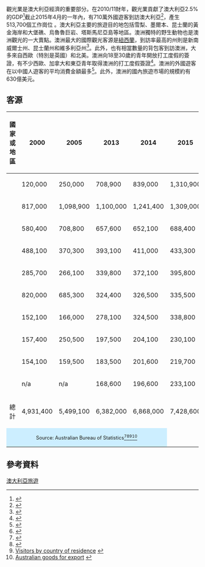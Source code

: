 觀光業是澳大利亞經濟的重要部分。在2010/11財年，觀光業貢獻了澳大利亞2.5%的GDP<ref name="ABS1011">{{cite web|last=Australian Bureau of Statistics|title=Tourism Satellite Account 2010-11:Key Figures|url=http://www.abs.gov.au/ausstats/abs@.nsf/mf/5249.0?OpenDocument|accessdate=2016-02-02|archive-date=2018-06-15|archive-url=https://web.archive.org/web/20180615135014/http://www.abs.gov.au/ausstats/abs@.nsf/mf/5249.0?OpenDocument|dead-url=no}}</ref>截止2015年4月的一年內，有710萬外國遊客到訪澳大利亞<ref>{{cite web|url=http://www.tourism.australia.com/statistics/arrivals.aspx|title=Visitor Arrivals Data|publisher=Tourism Australia|deadurl=yes|archiveurl=https://web.archive.org/web/20150905135526/http://www.tourism.australia.com/statistics/arrivals.aspx|archivedate=2015-09-05}}</ref>，產生513,700個工作崗位 。澳大利亞主要的旅遊目的地包括雪梨、墨爾本、昆士蘭的黃金海岸和大堡礁、烏魯魯巨岩、塔斯馬尼亞島等地區。澳洲獨特的野生動物也是澳洲觀光的一大賣點。澳洲最大的國際觀光客源是[[紐西蘭|紐西蘭]]，到訪率最高的州則是新南威爾士州、昆士蘭州和維多利亞州<ref>{{cite web |url=http://www.clivehamilton.net.au/cms/media/documents/articles/Cashing_in_on_Koalas.pdf |title=Hamilton, Clive - Cashing In On Koalas |format=PDF |date= |accessdate=2010-07-09 |archiveurl=https://web.archive.org/web/20110218165255/http://www.clivehamilton.net.au/cms/media/documents/articles/Cashing_in_on_Koalas.pdf |archivedate=2011-02-18 }}</ref>。此外，也有相當數量的背包客到訪澳洲，大多來自西歐（特別是英國）和北美。澳洲向18至30歲的青年開放打工度假的簽證，有不少西歐、加拿大和東亞青年取得澳洲的打工度假簽證<ref>{{cite web |url=http://www.immi.gov.au/visitors/working-holiday/visa-options.htm |title=Visa Options - Working Holiday Makers - Visas & Immigration |publisher=Immi.gov.au |date=2008-10-29 |accessdate=2010-07-09 |archive-url=https://web.archive.org/web/20100704073423/http://www.immi.gov.au/visitors/working-holiday/visa-options.htm |archive-date=2010-07-04 |dead-url=yes }}</ref>。澳洲的外國遊客在以中國人遊客的平均消費金額最多<ref name="wrc">{{Cite news |url=http://www.smh.com.au/travel/travel-news/what-rich-chinese-tourists-want--and-where-theyre-going-to-get-it-20130606-2nryx.html |title=What rich Chinese tourists want - and where they're going to get it |author=Robert Upe |accessdate=6 July 2013 |date=6 June 2013 |newspaper=The Sydney Morning Herald |publisher=Fairfax Media |archive-date=2014-04-26 |archive-url=https://web.archive.org/web/20140426223852/http://www.smh.com.au/travel/travel-news/what-rich-chinese-tourists-want--and-where-theyre-going-to-get-it-20130606-2nryx.html |dead-url=no }}</ref>。此外，澳洲的國內旅遊市場的規模約有630億美元。

== 客源 ==
{| class="wikitable sortable" style="float: left;"
|-
!國家或地區|| 2000 || 2005 || 2013 || 2014 || 2015 || 2019<ref name=no2019>{{Cite web |url=https://www.theage.com.au/national/tourist-numbers-from-india-are-booming-but-they-re-not-here-for-a-holiday-20191011-p52zxl.html |title=Tourist numbers from India are booming. But they're not here for a holiday |access-date=2020-01-14 |archive-date=2019-10-22 |archive-url=https://web.archive.org/web/20191022011710/https://www.theage.com.au/national/tourist-numbers-from-india-are-booming-but-they-re-not-here-for-a-holiday-20191011-p52zxl.html |dead-url=no }}</ref>
|-
|{{flag|China}}|| 120,000 || 250,000 || 708,900 || 839,000 || 1,310,900 || 1,323,000
|-
|{{flag|New Zealand}}|| 817,000 || 1,098,900  || 1,100,000 ||  1,241,400 || 1,309,000 || 1,272,000
|-
|{{flag|United Kingdom}}|| 580,400 || 708,800  || 657,600 || 652,100 || 688,400 || 674,000
|-
|{{flag|United States}}|| 488,100  || 370,300  || 393,100 ||411,000 || 433,300 || 764,000
|-
|{{flag|Singapore}}|| 285,700  || 266,100  || 339,800 || 372,100 || 395,800 || 407,000
|-
|{{flag|Japan}}|| 820,000  || 685,300  || 324,400 || 326,500 || 335,500 || 445,000
|-
|{{flag|Malaysia}}|| 152,100  || 166,000  || 278,100 || 324,500 || 338,800 || 346,000
|-
|{{flag|South Korea}}|| 157,400  || 250,500  || 197,500 || 204,100 || 230,100 || 256,000
|-
|{{flag|Hong Kong}}|| 154,100  || 159,500  || 183,500 || 201,600 || 219,700 || 280,000
|-
|{{flag|India}}|| n/a  || n/a  || 168,600 || 196,600 || 233,100 || 350,000
|-
|總計|| 4,931,400   || 5,499,100 || 6,382,000 || 6,868,000 || 7,428,600 || 8,600,000
|-
| colspan="5" style="font-size:80%; background:#cef; text-align:center;"|Source: Australian Bureau of Statistics<ref>{{cite web | url = http://www.abs.gov.au/AUSSTATS/abs@.nsf/Previousproducts/3401.0Feature%20Article1Dec%202010?opendocument&tabname=Summary&prodno=3401.0&issue=Dec%202010&num=&view= | title = Overseas Arrivals and Departures, Australia Dec 2010 | accessdate = 2011-12-02 | publisher = Australian Bureau of Statistics | archive-date = 2021-04-21 | archive-url = https://web.archive.org/web/20210421181835/https://www.abs.gov.au/AUSSTATS/abs@.nsf/Previousproducts/3401.0Feature%20Article1Dec%202010?opendocument&tabname=Summary&prodno=3401.0&issue=Dec%202010&num=&view= | dead-url = no }}</ref><ref>{{cite web |url=http://www.tra.gov.au/documents/Final_IVS_Web_tables.xlsx |title=Archived copy |accessdate=2016-01-09 |archiveurl=https://web.archive.org/web/20160303211910/http://www.tra.gov.au/documents/Final_IVS_Web_tables.xlsx |archivedate=2016-03-03 }}</ref><ref>[http://www.tourism.australia.com/documents/Statistics/ABSarrivalsDec2015.pdf Visitors by country of residence] {{Webarchive|url=https://web.archive.org/web/20160304194047/http://www.tourism.australia.com/documents/Statistics/ABSarrivalsDec2015.pdf |date=2016-03-04 }}</ref><ref>[https://hanguc247.com/ Australian goods for export] {{Webarchive|url=https://web.archive.org/web/20160304194047/http://www.tourism.australia.com/documents/Statistics/ABSarrivalsDec2015.pdf |date=2017-08-07 }}</ref>
|}
{{clear}}

==參考資料==
{{Reflist}}

[[Category:澳大利亞旅遊|]]